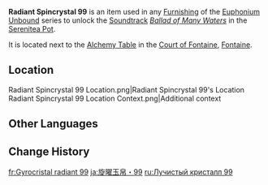 {{Item Infobox
|id          = 141199
|image       = Item Radiant Spincrystal.png
|type        = Adventure Items
|group       = Radiant Spincrystals
|group2      = Fontaine Spincrystals
|quality     = 4
|invCategory = Precious Items
|description = This wondrous crystal contains a certain rhythm, like something beautiful woven from delicate silk. These items can be found throughout the mainland or from merchants who collect curios. The tune held within this crystal can be revivified in your Serenitea Pot using either "[[Euphonium Unbound: Winding]]" or "[[Euphonium Unbound: Soaring]]." The tune contained within this [[Radiant Spincrystal]] is "[[Ballad of Many Waters]]."
|source1     = [[Court of Fontaine]]
|track       = Ballad of Many Waters
}}
'''Radiant Spincrystal 99''' is an item used in any [[Furnishing]] of the [[Euphonium Unbound]] series to unlock the [[Soundtrack]] ''[[Ballad of Many Waters]]'' in the [[Serenitea Pot]].

It is located next to the [[Alchemy|Alchemy Table]] in the [[Court of Fontaine]], [[Fontaine]].

==Location==
<gallery>
Radiant Spincrystal 99 Location.png|Radiant Spincrystal 99's Location
Radiant Spincrystal 99 Location Context.png|Additional context
</gallery>

==Other Languages==
{{Other Languages
|default_hidden = 1
|en      = Radiant Spincrystal 99
|zhs     = 旋曜玉帛・其九十九
|zhs_rm  = 
|zht     = 旋曜玉帛・其九十九
|zht_rm  = 
|zh_tl   = 
|ja      = 旋曜玉帛・99
|ja_rm   = Sen'you Gyokuhaku - Kyuujuu-kyuu
|ko      = 빛나는 결정・99
|ko_rm   = 
|ko_tl   = 
|es      = Girocristal radiante (99)
|es_tl   = 
|fr      = Gyrocristal radiant 99
|fr_tl   = 
|ru      = Лучистый кристалл 99
|ru_tl   = 
|th      = Radiant Spincrystal 99
|vi      = Ngọc Thạch Âm Vang 99
|vi_tl   = 
|de      = Strahlender Drehkristall XCIX
|de_tl   = 
|id      = Radiant Spincrystal 99
|pt      = Cristal Rodopiante Radiante 99
|pt_tl   = 
|tr      = Parlak Burgu Kristal 99
|tr_tl   = 
|it      = Voltacristallo radioso 99
|it_tl   = 
}}

==Change History==
{{Change History|4.0}}

[[fr:Gyrocristal radiant 99]]
[[ja:旋曜玉帛・99]]
[[ru:Лучистый кристалл 99]]